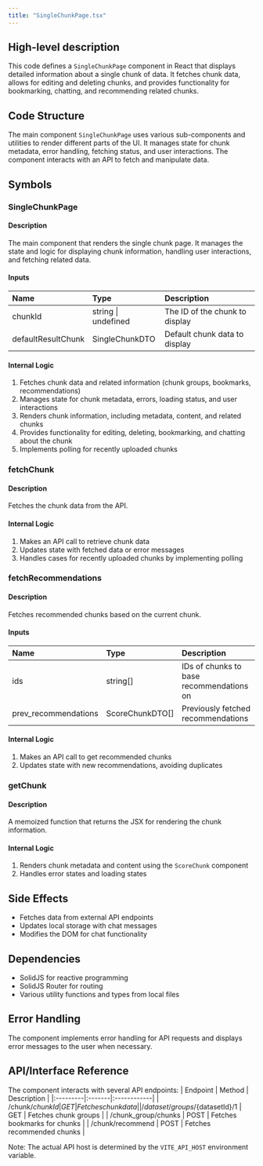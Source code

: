 ```yaml
---
title: "SingleChunkPage.tsx"
---
```


## High-level description
This code defines a `SingleChunkPage` component in React that displays detailed information about a single chunk of data. It fetches chunk data, allows for editing and deleting chunks, and provides functionality for bookmarking, chatting, and recommending related chunks.

## Code Structure
The main component `SingleChunkPage` uses various sub-components and utilities to render different parts of the UI. It manages state for chunk metadata, error handling, fetching status, and user interactions. The component interacts with an API to fetch and manipulate data.

## Symbols

### SingleChunkPage
#### Description
The main component that renders the single chunk page. It manages the state and logic for displaying chunk information, handling user interactions, and fetching related data.

#### Inputs
| Name | Type | Description |
|:-----|:-----|:------------|
| chunkId | string \| undefined | The ID of the chunk to display |
| defaultResultChunk | SingleChunkDTO | Default chunk data to display |

#### Internal Logic
1. Fetches chunk data and related information (chunk groups, bookmarks, recommendations)
2. Manages state for chunk metadata, errors, loading status, and user interactions
3. Renders chunk information, including metadata, content, and related chunks
4. Provides functionality for editing, deleting, bookmarking, and chatting about the chunk
5. Implements polling for recently uploaded chunks

### fetchChunk
#### Description
Fetches the chunk data from the API.

#### Internal Logic
1. Makes an API call to retrieve chunk data
2. Updates state with fetched data or error messages
3. Handles cases for recently uploaded chunks by implementing polling

### fetchRecommendations
#### Description
Fetches recommended chunks based on the current chunk.

#### Inputs
| Name | Type | Description |
|:-----|:-----|:------------|
| ids | string[] | IDs of chunks to base recommendations on |
| prev_recommendations | ScoreChunkDTO[] | Previously fetched recommendations |

#### Internal Logic
1. Makes an API call to get recommended chunks
2. Updates state with new recommendations, avoiding duplicates

### getChunk
#### Description
A memoized function that returns the JSX for rendering the chunk information.

#### Internal Logic
1. Renders chunk metadata and content using the `ScoreChunk` component
2. Handles error states and loading states

## Side Effects
- Fetches data from external API endpoints
- Updates local storage with chat messages
- Modifies the DOM for chat functionality

## Dependencies
- SolidJS for reactive programming
- SolidJS Router for routing
- Various utility functions and types from local files

## Error Handling
The component implements error handling for API requests and displays error messages to the user when necessary.

## API/Interface Reference
The component interacts with several API endpoints:
| Endpoint | Method | Description |
|:---------|:-------|:------------|
| /chunk/${chunkId} | GET | Fetches chunk data |
| /dataset/groups/${datasetId}/1 | GET | Fetches chunk groups |
| /chunk_group/chunks | POST | Fetches bookmarks for chunks |
| /chunk/recommend | POST | Fetches recommended chunks |

Note: The actual API host is determined by the `VITE_API_HOST` environment variable.